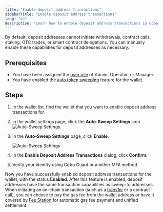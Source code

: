 ```yaml
---
title: "Enable deposit address transactions"
sidebarTitle: "Enable deposit address transactions"
lang: "en"
description: "Learn how to enable deposit address transactions in Cobo Portal for wallets with auto token sweeping enabled, restoring the ability to perform transfers and contract calls from deposit addresses."
---
```

By default, deposit addresses cannot initiate withdrawals, contract calls, staking, OTC trades, or smart contract delegations. You can manually enable these capabilities for deposit addresses as necessary.

## Prerequisites

- You have been assigned the [user role](/en/portal/organization/roles-and-permissions) of Admin, Operator, or Manager.
- You have enabled the [auto token sweeping](/en/portal/enable-auto-sweep) feature for the wallet.  

## Steps

1. In the wallet list, find the wallet that you want to enable deposit address transactions for.
2. In the wallet settings page, click the **Auto-Sweep Settings** icon <img src="/en/images/mpc-wallet/ocw/icon_sweep_settings.png" className="icon" alt="Auto-Sweep Settings" />.
3. In the **Auto-Sweep Settings** page, click **Enable**.

    <img src="/en/images/mpc-wallet/ocw/auto-sweep-settings.png" className="full_screen" alt="Auto-Sweep Settings" />

4. In the **Enable Deposit Address Transactions** dialog, click **Confirm**.
5. Verify your identity using Cobo Guard or another MFA method.

Now you have successfully enabled deposit address transactions for the wallet, with the status **Enabled**. After this feature is enabled, deposit addresses have the same transaction capabilities as sweep-to addresses. When initiating an on-chain transaction (such as a [transfer](/en/portal/transfer/introduction) or a contract call), you can choose to pay the gas fee from the wallet address or have it covered by [Fee Station](/en/portal/fee-station/introduction) for automatic gas fee payment and unified settlement.